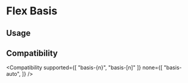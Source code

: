 
# Flex Basis

## Usage

<Usage />

## Compatibility

<Compatibility
supported={[ "basis-{n}", "basis-[n]" ]}
none={[
"basis-auto",
]}
/>
